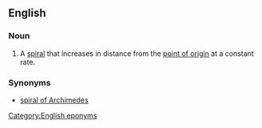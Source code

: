 ==English==
{{wikipedia}} 
===Noun===
{{en-noun}}

# {{context|mathematics}} A [[spiral]] that increases in distance from the [[point of origin]] at a constant rate.

===Synonyms===
* [[spiral of Archimedes]]

[[Category:English eponyms]]